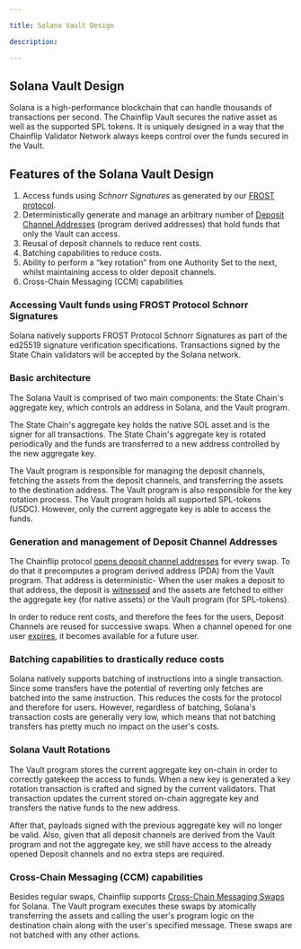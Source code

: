 ```yaml
---

title: Solana Vault Design

description: 

---
```


## Solana Vault Design

Solana is a high-performance blockchain that can handle thousands of transactions per second. The Chainflip Vault secures the native asset as well as the supported SPL tokens. It is uniquely designed in a way that the Chainflip Validator Network always keeps control over the funds secured in the Vault.

## Features of the Solana Vault Design

1. Access funds using _Schnorr Signatures_ as generated by our [FROST protocol](/protocol/frost-signature-scheme).
2. Deterministically generate and manage an arbitrary number of [Deposit Channel Addresses](/brokers/broker-deposit-channels-swaps#deposit-channels) (program derived addresses) that hold funds that only the Vault can access.
3. Reusal of deposit channels to reduce rent costs.
4. Batching capabilities to reduce costs.
5. Ability to perform a “key rotation” from one Authority Set to the next, whilst maintaining access to older deposit channels.
6. Cross-Chain Messaging (CCM) capabilities

### Accessing Vault funds using FROST Protocol Schnorr Signatures

Solana natively supports FROST Protocol Schnorr Signatures as part of the ed25519 signature verification specifications. Transactions signed by the State Chain validators will be accepted by the Solana network.

### Basic architecture

The Solana Vault is comprised of two main components: the State Chain's aggregate key, which controls an address in Solana, and the Vault program.

The State Chain's aggregate key holds the native SOL asset and is the signer for all transactions. The State Chain's aggregate key is rotated periodically and the funds are transferred to a new address controlled by the new aggregate key.

The Vault program is responsible for managing the deposit channels, fetching the assets from the deposit channels, and transferring the assets to the destination address. The Vault program is also responsible for the key rotation process. The Vault program holds all supported SPL-tokens (USDC). However, only the current aggregate key is able to access the funds.

### Generation and management of Deposit Channel Addresses

The Chainflip protocol [opens deposit channel addresses](/brokers/broker-deposit-channels-swaps#opening-deposit-channels) for every swap. To do that it precomputes a program derived address (PDA) from the Vault program. That address is deterministic- When the user makes a deposit to that address, the deposit is [witnessed](/protocol/ingress-witnessing-deposits) and the assets are fetched to either the aggregate key (for native assets) or the Vault program (for SPL-tokens).

In order to reduce rent costs, and therefore the fees for the users, Deposit Channels are reused for successive swaps. When a channel opened for one user [expires](/brokers/broker-deposit-channels-swaps#closure-of-deposit-channels), it becomes available for a future user.

### Batching capabilities to drastically reduce costs

Solana natively supports batching of instructions into a single transaction. Since some transfers have the potential of reverting only fetches are batched into the same instruction. This reduces the costs for the protocol and therefore for users. However, regardless of batching, Solana's transaction costs are generally very low, which means that not batching transfers has pretty much no impact on the user's costs. 

### Solana Vault Rotations

The Vault program stores the current aggregate key on-chain in order to correctly gatekeep the access to funds. When a new key is generated a key rotation transaction is crafted and signed by the current validators. That transaction updates the current stored on-chain aggregate key and transfers the native funds to the new address.

After that, payloads signed with the previous aggregate key will no longer be valid. Also, given that all deposit channels are derived from the Vault program and not the aggregate key, we still have access to the already opened Deposit channels and no extra steps are required.

### Cross-Chain Messaging (CCM) capabilities

Besides regular swaps, Chainflip supports [Cross-Chain Messaging Swaps](/protocol/cross-chain-messaging/overview) for Solana. The Vault program executes these swaps by atomically transferring the assets and calling the user's program logic on the destination chain along with the user's specified message. These swaps are not batched with any other actions.
